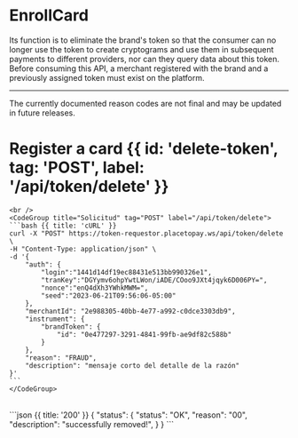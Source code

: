 

# EnrollCard

Its function is to eliminate the brand's token so that the consumer can
no longer use the token to create cryptograms and use them in subsequent
payments to different providers, nor can they query data about this token.
Before consuming this API, a merchant registered with the brand and a previously
assigned token must exist on the platform.

---

<Note type="warning">
    The currently documented reason codes are not final and may be updated in future releases.
</Note>


# Register a card {{ id: 'delete-token', tag: 'POST', label: '/api/token/delete' }}

<Row>
  <Col>
    <ApiReader
      path="/api/token/delete"
      method="POST"
      api={props.refs}
    />
  </Col>
  <Col sticky>

    <br />
    <CodeGroup title="Solicitud" tag="POST" label="/api/token/delete">
    ```bash {{ title: 'cURL' }}
    curl -X "POST" https://token-requestor.placetopay.ws/api/token/delete \
    -H "Content-Type: application/json" \
    -d '{
        "auth": {
            "login":"1441d14df19ec88431e513bb990326e1",
            "tranKey":"DGYymv6ohpYwtLWon/iADE/COoo9JXt4jqyk6D006PY=",
            "nonce":"enQ4dXh3YWhkMWM=",
            "seed":"2023-06-21T09:56:06-05:00"
        },
        "merchantId": "2e988305-40bb-4e77-a992-c0dce3303db9",
        "instrument": {
            "brandToken": {
                "id": "0e477297-3291-4841-99fb-ae9df82c588b"
            }
        },
        "reason": "FRAUD",
        "description": "mensaje corto del detalle de la razón"
    }'
    ```
    </CodeGroup>
  </Col>
</Row>

<Row>
  <Col>
    <ApiReader
      path="/api/token/delete"
      method="post"
      type="response"
      api={props.refs}
    />
  </Col>
  <Col sticky>
    <br />
    <CodeGroup title="Respuesta">
    ```json {{ title: '200' }}
    {
        "status": {
            "status": "OK",
            "reason": "00",
            "description": "successfully removed!",
        }
    }
    ```
    </CodeGroup>
  </Col>
</Row>

